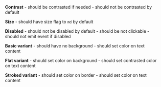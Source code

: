**Contrast**
    - should be contrasted if needed
    - should not be contrasted by default

**Size**
    - should have size flag to `md` by default

**Disabled**
    - should not be disabled by default
    - should be not clickable
    - should not emit event if disabled

**Basic variant**
    - should have no background
    - should set color on text content

**Flat variant**
    - should set color on background
    - should set contrasted color on text content

**Stroked variant**
    - should set color on border
    - should set color on text content
